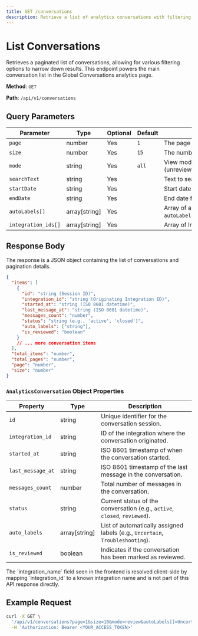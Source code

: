 ```yaml
---
title: GET /conversations
description: Retrieve a list of analytics conversations with filtering and pagination.
---
```


# List Conversations

Retrieves a paginated list of conversations, allowing for various filtering options to narrow down results. This endpoint powers the main conversation list in the Global Conversations analytics page.

**Method**: `GET`

**Path**: `/api/v1/conversations`

## Query Parameters

| Parameter         | Type           | Optional | Default | Description                                                                                                |
|-------------------|----------------|----------|---------|------------------------------------------------------------------------------------------------------------|
| `page`            | number         | Yes      | `1`     | The page number for pagination.                                                                            |
| `size`            | number         | Yes      | `15`    | The number of items per page.                                                                              |
| `mode`            | string         | Yes      | `all`   | View mode. Can be `all` (all conversations) or `review` (unreviewed conversations matching review criteria). |
| `searchText`      | string         | Yes      |         | Text to search within conversation messages.                                                               |
| `startDate`       | string         | Yes      |         | Start date for filtering conversations (YYYY-MM-DD).                                                       |
| `endDate`         | string         | Yes      |         | End date for filtering conversations (YYYY-MM-DD).                                                         |
| `autoLabels[]`    | array[string]  | Yes      |         | Array of auto labels to filter by (e.g., `autoLabels[]=Uncertain&autoLabels[]=Troubleshooting`).            |
| `integration_ids[]`| array[string]  | Yes      |         | Array of Integration IDs to filter by.                                                                 |

## Response Body

The response is a JSON object containing the list of conversations and pagination details.

```json filename="FetchConversationsResponse"
{
  "items": [
    {
      "id": "string (Session ID)",
      "integration_id": "string (Originating Integration ID)",
      "started_at": "string (ISO 8601 datetime)",
      "last_message_at": "string (ISO 8601 datetime)",
      "messages_count": "number",
      "status": "string (e.g., 'active', 'closed')",
      "auto_labels": ["string"],
      "is_reviewed": "boolean"
    }
    // ... more conversation items
  ],
  "total_items": "number",
  "total_pages": "number",
  "page": "number",
  "size": "number"
}
```

### `AnalyticsConversation` Object Properties

| Property          | Type           | Description                                                                 |
|-------------------|----------------|-----------------------------------------------------------------------------|
| `id`              | string         | Unique identifier for the conversation session.                             |
| `integration_id`  | string         | ID of the integration where the conversation originated.        |
| `started_at`      | string         | ISO 8601 timestamp of when the conversation started.                        |
| `last_message_at` | string         | ISO 8601 timestamp of the last message in the conversation.                 |
| `messages_count`  | number         | Total number of messages in the conversation.                               |
| `status`          | string         | Current status of the conversation (e.g., `active`, `closed`, `reviewed`).  |
| `auto_labels`     | array[string]  | List of automatically assigned labels (e.g., `Uncertain`, `Troubleshooting`). |
| `is_reviewed`     | boolean        | Indicates if the conversation has been marked as reviewed.                    |

<Info>
  The `integration_name` field seen in the frontend is resolved client-side by mapping `integration_id` to a known integration name and is not part of this API response directly.
</Info>

## Example Request

```bash
curl -X GET \
  '/api/v1/conversations?page=1&size=10&mode=review&autoLabels[]=Uncertain&integration_ids[]=<YOUR_INTEGRATION_ID>' \
  -H 'Authorization: Bearer <YOUR_ACCESS_TOKEN>'
``` 